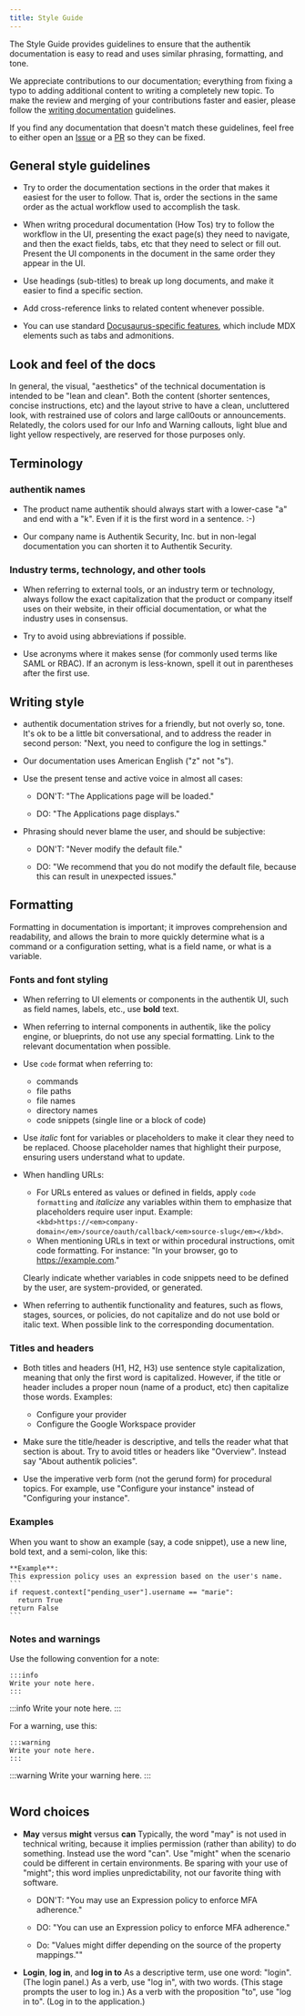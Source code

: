 ```yaml
---
title: Style Guide
---
```


The Style Guide provides guidelines to ensure that the authentik documentation is easy to read and uses similar phrasing, formatting, and tone.

We appreciate contributions to our documentation; everything from fixing a typo to adding additional content to writing a completely new topic. To make the review and merging of your contributions faster and easier, please follow the [writing documentation](./writing-documentation.md) guidelines.

If you find any documentation that doesn't match these guidelines, feel free to either open an [Issue](https://github.com/goauthentik/authentik/issues) or a [PR](https://github.com/goauthentik/authentik/pulls) so they can be fixed.

## General style guidelines

- Try to order the documentation sections in the order that makes it easiest for the user to follow. That is, order the sections in the same order as the actual workflow used to accomplish the task.

- When writng procedural documentation (How Tos) try to follow the workflow in the UI, presenting the exact page(s) they need to navigate, and then the exact fields, tabs, etc that they need to select or fill out. Present the UI components in the document in the same order they appear in the UI.

- Use headings (sub-titles) to break up long documents, and make it easier to find a specific section.

- Add cross-reference links to related content whenever possible.

- You can use standard [Docusaurus-specific features](https://docusaurus.io/docs/next/markdown-features), which include MDX elements such as tabs and admonitions.

## Look and feel of the docs

In general, the visual, "aesthetics" of the technical documentation is intended to be "lean and clean". Both the content (shorter sentences, concise instructions, etc) and the layout strive to have a clean, uncluttered look, with restrained use of colors and large call0outs or announcements. Relatedly, the colors used for our Info and Warning callouts, light blue and light yellow respectively, are reserved for those purposes only.

## Terminology

### authentik names

- The product name authentik should always start with a lower-case "a" and end with a "k". Even if it is the first word in a sentence. :-)

- Our company name is Authentik Security, Inc. but in non-legal documentation you can shorten it to Authentik Security.

### Industry terms, technology, and other tools

- When referring to external tools, or an industry term or technology, always follow the exact capitalization that the product or company itself uses on their website, in their official documentation, or what the industry uses in consensus.

- Try to avoid using abbreviations if possible.

- Use acronyms where it makes sense (for commonly used terms like SAML or RBAC). If an acronym is less-known, spell it out in parentheses after the first use.

## Writing style

- authentik documentation strives for a friendly, but not overly so, tone. It's ok to be a little bit conversational, and to address the reader in second person: "Next, you need to configure the log in settings."

- Our documentation uses American English ("z" not "s").

- Use the present tense and active voice in almost all cases:

    - DON'T: "The Applications page will be loaded."

    - DO: "The Applications page displays."

- Phrasing should never blame the user, and should be subjective:

    - DON'T: "Never modify the default file."

    - DO: "We recommend that you do not modify the default file, because this can result in unexpected issues."

## Formatting

Formatting in documentation is important; it improves comprehension and readability, and allows the brain to more quickly determine what is a command or a configuration setting, what is a field name, or what is a variable.

### Fonts and font styling

- When referring to UI elements or components in the authentik UI, such as field names, labels, etc., use **bold** text.

- When referring to internal components in authentik, like the policy engine, or blueprints, do not use any special formatting. Link to the relevant documentation when possible.

- Use `code` format when referring to:

    - commands
    - file paths
    - file names
    - directory names
    - code snippets (single line or a block of code)

- Use _italic_ font for variables or placeholders to make it clear they need to be replaced. Choose placeholder names that highlight their purpose, ensuring users understand what to update.

- When handling URLs:

    - For URLs entered as values or defined in fields, apply `code formatting` and _italicize_ any variables within them to emphasize that placeholders require user input. Example: `<kbd>https://<em>company-domain</em>/source/oauth/callback/<em>source-slug</em></kbd>`.
    - When mentioning URLs in text or within procedural instructions, omit code formatting. For instance: "In your browser, go to https://example.com."

    Clearly indicate whether variables in code snippets need to be defined by the user, are system-provided, or generated.

- When referring to authentik functionality and features, such as flows, stages, sources, or policies, do not capitalize and do not use bold or italic text. When possible link to the corresponding documentation.

### Titles and headers

- Both titles and headers (H1, H2, H3) use sentence style capitalization, meaning that only the first word is capitalized. However, if the title or header includes a proper noun (name of a product, etc) then capitalize those words.
  Examples:

    - Configure your provider
    - Configure the Google Workspace provider

- Make sure the title/header is descriptive, and tells the reader what that section is about. Try to avoid titles or headers like "Overview". Instead say "About authentik policies".

- Use the imperative verb form (not the gerund form) for procedural topics. For example, use "Configure your instance" instead of "Configuring your instance".

### Examples

When you want to show an example (say, a code snippet), use a new line, bold text, and a semi-colon, like this:

    **Example**:
    This expression policy uses an expression based on the user's name.
    ```
    if request.context["pending_user"].username == "marie":
      return True
    return False
    ```

### Notes and warnings

Use the following convention for a note:

```
:::info
Write your note here.
:::
```

:::info
Write your note here.
:::

For a warning, use this:

```
:::warning
Write your note here.
:::
```

:::warning
Write your warning here.
:::

```

```

## Word choices

- **May** versus **might** versus **can**
  Typically, the word "may" is not used in technical writing, because it implies permission (rather than ability) to do something. Instead use the word "can". Use "might" when the scenario could be different in certain environments. Be sparing with your use of "might"; this word implies unpredictability, not our favorite thing with software.

    - DON'T: "You may use an Expression policy to enforce MFA adherence."

    - DO: "You can use an Expression policy to enforce MFA adherence."

    - Do: "Values might differ depending on the source of the property mappings.""

- **Login**, **log in**, and **log in to**
  As a descriptive term, use one word: "login". (The login panel.)
  As a verb, use "log in", with two words. (This stage prompts the user to log in.)
  As a verb with the proposition "to", use "log in to". (Log in to the application.)
